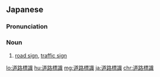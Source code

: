 ==Japanese==
{{ja-kanjitab|どう|ろ|ひょう|しき|yomi=o}}

===Pronunciation===
{{ja-pron|yomi=on|どうろひょうしき}}

===Noun===
{{ja-noun|どうろひょうしき}}

# [[road sign]], [[traffic sign]]

[[lo:道路標識]]
[[hu:道路標識]]
[[mg:道路標識]]
[[ja:道路標識]]
[[chr:道路標識]]